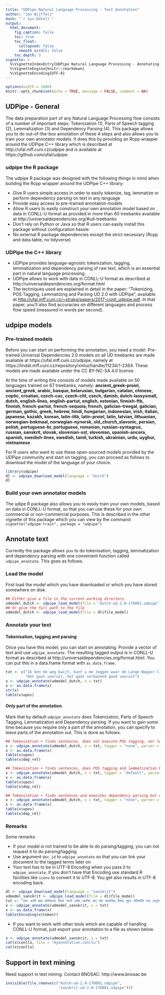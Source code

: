```yaml
---
title: "UDPipe Natural Language Processing - Text Annotation"
author: "Jan Wijffels"
date: "`r Sys.Date()`"
output:
  html_document:
    fig_caption: false
    toc: true
    toc_float:
      collapsed: false
      smooth_scroll: false
    toc_depth: 3
vignette: >
  %\VignetteIndexEntry{UDPipe Natural Language Processing - Annotating text}
  %\VignetteEngine{knitr::rmarkdown}
  %\VignetteEncoding{UTF-8}
---
```


```r
options(width = 1000)
knitr::opts_chunk$set(echo = TRUE, message = FALSE, comment = NA)
```

## UDPipe - General

The data preparation part of any Natural Language Processing flow consists of a number of important steps: Tokenization (1), Parts of Speech tagging (2), Lemmatization (3) and Dependency Parsing (4). This package allows you to do out-of-the-box annotation of these 4 steps and also allows you to train your own annotator models. 
It does this by providing an Rcpp wrapper around the UDPipe C++ library which is described at http://ufal.mff.cuni.cz/udpipe and is available at https://github.com/ufal/udpipe.

### udpipe the R package

The udpipe R package was designed with the following things in mind when building the Rcpp wrapper around the UDPipe C++ library:

- Give R users simple access in order to easily tokenize, tag, lemmatize or perform dependency parsing on text in any language
- Provide easy access to pre-trained annotation models
- Allow R users to easily construct your own annotation model based on data in CONLL-U format as provided in more than 60 treebanks available at http://universaldependencies.org/#ud-treebanks
- Don't rely on Python or Java so that R users can easily install this package without configuration hassle
- No external R package dependencies except the strict necessary (Rcpp and data.table, no tidyverse)

### UDPipe the C++ library

- UDPipe provides language-agnostic tokenization, tagging, lemmatization and dependency parsing of raw text, which is an essential part in natural language processing.
- UDPipe allows to work with data in CONLL-U format as described at http://universaldependencies.org/format.html
- The techniques used are explained in detail in the paper: "Tokenizing, POS Tagging, Lemmatizing and Parsing UD 2.0 with UDPipe", available at <http://ufal.mff.cuni.cz/~straka/papers/2017-conll_udpipe.pdf>. In that paper, you'll also find accuracies on different languages and process flow speed (measured in words per second).

## udpipe models

### Pre-trained models

Before you can start on performing the annotation, you need a model. Pre-trained Universal Dependencies 2.0 models on all UD treebanks are made available at https://ufal.mff.cuni.cz/udpipe, namely at https://lindat.mff.cuni.cz/repository/xmlui/handle/11234/1-2364. These models are made available under the CC BY-NC-SA 4.0 license.

At the time of writing this consists of models made available on 50 languages trained on 67 treebanks, namely: 
**ancient_greek-proiel, ancient_greek, arabic, basque, belarusian, bulgarian, catalan, chinese, coptic, croatian, czech-cac, czech-cltt, czech, danish, dutch-lassysmall, dutch, english-lines, english-partut, english, estonian, finnish-ftb, finnish, french-partut, french-sequoia, french, galician-treegal, galician, german, gothic, greek, hebrew, hindi, hungarian, indonesian, irish, italian, japanese, kazakh, korean, latin-ittb, latin-proiel, latin, latvian, lithuanian, norwegian-bokmaal, norwegian-nynorsk, old_church_slavonic, persian, polish, portuguese-br, portuguese, romanian, russian-syntagrus, russian, sanskrit, slovak, slovenian-sst, slovenian, spanish-ancora, spanish, swedish-lines, swedish, tamil, turkish, ukrainian, urdu, uyghur, vietnamese**.

For R users who want to use these open-sourced models provided by the UDPipe community and start on tagging, you can proceed as follows to download the model of the language of your choice.

```r
library(udpipe)
dl <- udpipe_download_model(language = "dutch")
dl
```


### Build your own annotator models

The udipe R package also allows you to easily train your own models, based on data in CONLL-U format, so that you can use these for your own commercial or non-commercial purposes. This is described in the other vignette of this package which you can view by the command `vignette("udpipe-train", package = "udpipe")
`


## Annotate text

Currently the package allows you to do tokenisation, tagging, lemmatization and dependency parsing with one convenient function called `udpipe_annotate`. This goes as follows. 

### Load the model

First load the model which you have downloaded or which you have stored somewhere on disk. 

```r
## Either give a file in the current working directory
udmodel_dutch <- udpipe_load_model(file = "dutch-ud-2.0-170801.udpipe")
## Or give the full path to the file 
udmodel_dutch <- udpipe_load_model(file = dl$file_model)
```

### Annotate your text

#### Tokenisation, tagging and parsing

Once you have this model, you can start on annotating. Provide a vector of text and use `udpipe_annotate`. The resulting tagged output is in CONLL-U format as described at http://universaldependencies.org/format.html. You can put this in a data.frame format with `as.data.frame`.

```r
txt <- c("Ik ben de weg kwijt, kunt u me zeggen waar de Lange Wapper ligt? Jazeker meneer", 
         "Het gaat vooruit, het gaat verbazend goed vooruit")
x <- udpipe_annotate(udmodel_dutch, x = txt)
x <- as.data.frame(x)
str(x)
table(x$upos)
```

#### Only part of the annotation

Mark that by default `udpipe_annotate` does Tokenization, Parts of Speech Tagging, Lemmatization and Dependency parsing. If you want to gain some time because you require only a part of the annotation, you can specify to leave parts of the annotation out. This is done as follows.

```r
## Tokenization + finds sentences, does not execute POS tagging, nor lemmatization or dependency parsing
x <- udpipe_annotate(udmodel_dutch, x = txt, tagger = "none", parser = "none")
x <- as.data.frame(x)
table(x$upos)
table(x$dep_rel)

## Tokenization + finds sentences, does POS tagging and lemmatization but does not execute dependency parsing
x <- udpipe_annotate(udmodel_dutch, x = txt, tagger = "default", parser = "none")
x <- as.data.frame(x)
table(x$upos)
table(x$dep_rel)

## Tokenization + finds sentences and executes dependency parsing but does not do POS tagging nor lemmatization
x <- udpipe_annotate(udmodel_dutch, x = txt, tagger = "none", parser = "default")
x <- as.data.frame(x)
table(x$upos)
table(x$dep_rel)
```

### Remarks

Some remarks:

- If your model is not trained to be able to do parsing/tagging, you can not request it to do parsing/tagging
- Use argument `doc_id` to  `udpipe_annotate` so that you can link your document to the tagged terms later on
- Your text has to be in UTF-8 Encoding when you pass it to `udpipe_annotate`, if you don't have that Encoding use standard R facilities like `iconv` to convert it to UTF-8. You get also results in UTF-8 encoding back.

```r
dl <- udpipe_download_model(language = "sanskrit")
udmodel_sanskrit <- udpipe_load_model(file = dl$file_model)
txt <- "ततः असौ प्राह क्षत्रियस्य तिस्रः भार्या धर्मम् भवन्ति तत् एषा कदाचिद् वैश्या सुता भविष्यति तत् अनुरागः ममास्याम् ततः रथकारः तस्य निश्चयम् विज्ञायावदत् वयस्य किम् अ धुना कर्तव्यम् कौलिकः आह किम् अहम् जानामि त्वयि मित्रे यत् अभिहितं मया ततः"
x <- udpipe_annotate(udmodel_sanskrit, x = txt)
x <- as.data.frame(x)
table(Encoding(x$token))
```

- If you want to work with other tools which are capable of handling CONLL-U format, just export your annotation to a file as shown below

```r
x <- udpipe_annotate(udmodel_sanskrit, x = txt)
cat(x$conllu, file = "myannotation.conllu")
cat(x$conllu)
```

## Support in text mining

Need support in text mining. 
Contact BNOSAC: http://www.bnosac.be


```r
invisible(file.remove(c("dutch-ud-2.0-170801.udpipe", 
                        "sanskrit-ud-2.0-170801.udpipe")))
```
